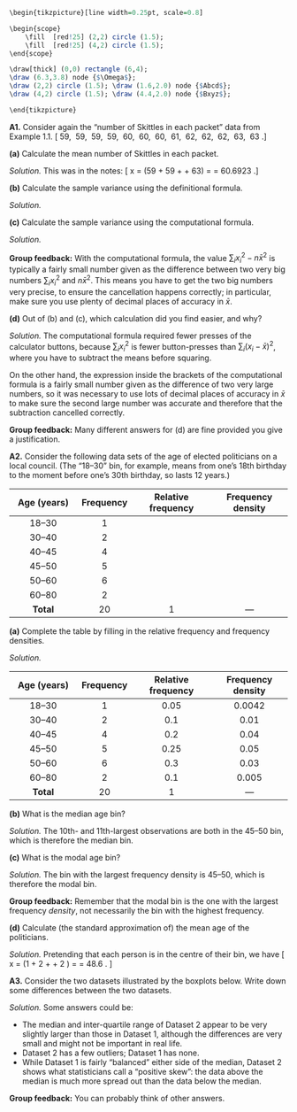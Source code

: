 

```r
\begin{tikzpicture}[line width=0.25pt, scale=0.8]

\begin{scope} 
	\fill  [red!25] (2,2) circle (1.5); 
	\fill  [red!25] (4,2) circle (1.5); 
\end{scope}

\draw[thick] (0,0) rectangle (6,4);
\draw (6.3,3.8) node {$\Omega$};
\draw (2,2) circle (1.5); \draw (1.6,2.0) node {$Abcd$};
\draw (4,2) circle (1.5); \draw (4.4,2.0) node {$Bxyz$};

\end{tikzpicture}
```

::::: {.myq}
**A1.** Consider again the "number of Skittles in each packet" data from Example 1.1.
\[ 59, \ 59, \ 59, \ 59, \ 60, \ 60, \ 60, \ 61, \ 62, \ 62, \ 62, \ 63, \ 63 .\]

:::: {.subq}
**(a)** Calculate the mean number of Skittles in each packet.

::: {.myanswers data-latex=""}
*Solution.* This was in the notes:
\[ \bar x = \frac{1}{13} (59 + 59 + \cdots + 63) =  \frac{789}{13} = 60.6923\dots \approx 60.7 .\]
:::
::::

:::: {.subq}
**(b)** Calculate the sample variance using the definitional
formula.

::: {.myanswers data-latex=""}
*Solution.*
\begin{align*}
s_x^2 &= \frac{1}{13 - 1} \left( (59 - 60.7)^2 + (59 - 60.7)^2 + \cdots + (63 - 60.7)^2 \right) \\
      &= \frac{1}{12} (2.86 + 2.86 + \cdots + 5.33) \\
      &= \frac{1}{12} \times 28.77 \\
      &= 2.40
\end{align*}
:::
::::

:::: {.subq}
**(c)** Calculate the sample variance using the computational formula.

::: {.myanswers data-latex=""}
*Solution.*
\begin{align*}
s_x^2 &= \frac{1}{13 - 1} \left( (59^2 + 59^2 + \cdots + 63^2) - 13 \times 60.6923^2)\right) \\
      &= \frac{1}{12} (47915 - 47886.2) \\
      &= 2.40
\end{align*}

**Group feedback:** With the computational formula, the value $\sum_i x_i^2 - n \bar{x}^2$ is typically a fairly small number given as the difference between two very big numbers $\sum_i x_i^2$ and $n \bar x^2$. This means you have to get the two big numbers very precise, to ensure the cancellation happens correctly; in particular, make sure you use plenty of decimal places of accuracy in $\bar x$.
:::
::::

:::: {.subq}
**(d)** Out of (b) and (c), which calculation did you find easier, and why?

::: {.myanswers data-latex=""}
*Solution.* The computational formula required fewer presses of the calculator buttons, because $\sum_i x_i^2$ is fewer button-presses than $\sum_i (x_i - \bar x)^2$, where you have to subtract the means before squaring.

On the other hand, the expression inside the brackets of the computational formula is a fairly small number given as the difference of two very large numbers, so it was necessary to use lots of decimal places of accuracy in $\bar x$ to make sure the second large number was accurate and therefore that the subtraction cancelled correctly.

**Group feedback:** Many different answers for (d) are fine provided you give a justification.
:::
::::
:::::

::::: {.myq}
**A2.** Consider the following data sets of the age of elected politicians on a local council. (The "18--30" bin, for example, means from one's
18th birthday to the moment before one's 30th birthday, so lasts 12 years.)

|   Age (years)    | Frequency | Relative frequency | Frequency density |
|:---------------:|:---------:|:------------------:|:-----------------:|
|   18--30   |     1     |            |              |
|   30--40   |     2     |            |              |
|   40--45   |     4     |            |              |
|   45--50   |     5     |            |              |
|   50--60   |     6     |            |              |
|   60--80   |     2     |            |              |
|    **Total**    |    20    |          1         |      ---             |

:::: {.subq}
**(a)** Complete the table by filling in the relative frequency and
frequency densities.

::: {.myanswers data-latex=""}
*Solution.*

|   Age (years)    | Frequency | Relative frequency | Frequency density |
|:---------------:|:---------:|:------------------:|:-----------------:|
|   18--30   |    1    |   0.05   |  0.0042  |
|   30--40   |    2    |   0.1    |  0.01    |
|   40--45   |    4    |   0.2    |  0.04    |
|   45--50   |    5    |   0.25   |  0.05    |
|   50--60   |    6    |   0.3    |  0.03    |
|   60--80   |    2    |   0.1    |  0.005   |
|  **Total**  |   20   |   1      |  ---     |

:::
::::

:::: {.subq}
**(b)** What is the median age bin?

::: {.myanswers data-latex=""}
*Solution.* The 10th- and 11th-largest observations are both in the 45--50 bin, which is therefore the median bin.
:::
::::

:::: {.subq}
**(c)** What is the modal age bin?

::: {.myanswers data-latex=""}
*Solution.* The bin with the largest frequency density is 45--50, which is therefore the modal bin.

**Group feedback:** Remember that the modal bin is the one with the largest frequency *density*, not necessarily the bin with the highest frequency.
:::
::::

:::: {.subq}
**(d)** Calculate (the standard approximation of) the mean age of the politicians.

::: {.myanswers data-latex=""}
*Solution.* Pretending that each person is in the centre of their bin, we have
\[ \bar x = \frac{1}{20} (1\times24 + 2\times 35 + \cdots + 2 \times 65) = \frac{971.9}{20} = 48.6 . \]
:::
::::
:::::



:::: {.myq}
**A3.** Consider the two datasets illustrated by the boxplots below. Write down some differences between the two datasets.





::: {.myanswers data-latex=""}
*Solution.* Some answers could be:

* The median and inter-quartile range of Dataset 2 appear to be very slightly larger than those in Dataset 1, although the differences are very small and might not be important in real life.
* Dataset 2 has a few outliers; Dataset 1 has none.
* While Dataset 1 is fairly "balanced" either side of the median, Dataset 2 shows what statisticians call a "positive skew": the data above the median is much more spread out than the data below the median.

**Group feedback:**
You can probably think of other answers.
:::
::::
